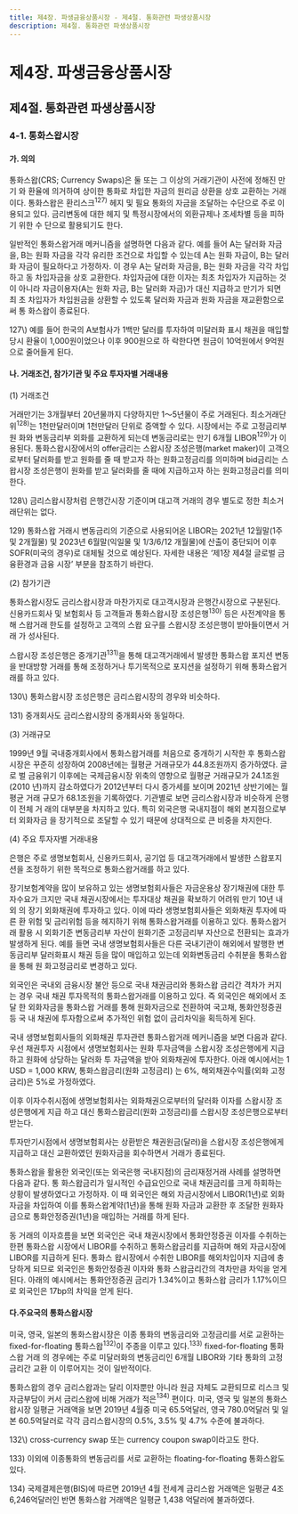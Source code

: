 ```yaml
---
title: 제4장. 파생금융상품시장 - 제4절. 통화관련 파생상품시장
description: 제4절. 통화관련 파생상품시장
---
```


# 제4장. 파생금융상품시장

## 제4절. 통화관련 파생상품시장

### 4-1. 통화스왑시장

#### 가. 의의

통화스왑(CRS; Currency Swaps)은 둘 또는 그 이상의 거래기관이 사전에 정해진 만기
와 환율에 의거하여 상이한 통화로 차입한 자금의 원리금 상환을 상호 교환하는 거래이다.
통화스왑은 환리스크$^{127)}$ 헤지 및 필요 통화의 자금을 조달하는 수단으로 주로 이용되고
있다. 금리변동에 대한 헤지 및 특정시장에서의 외환규제나 조세차별 등을 피하기 위한 수
단으로 활용되기도 한다.

일반적인 통화스왑거래 메커니즘을 설명하면 다음과 같다. 예를 들어 A는 달러화 자금
을, B는 원화 자금을 각각 유리한 조건으로 차입할 수 있는데 A는 원화 자금이, B는 달러
화 자금이 필요하다고 가정하자. 이 경우 A는 달러화 자금을, B는 원화 자금을 각각 차입
하고 동 차입자금을 상호 교환한다. 차입자금에 대한 이자는 최초 차입자가 지급하는 것
이 아니라 자금이용자(A는 원화 자금, B는 달러화 자금)가 대신 지급하고 만기가 되면 최
초 차입자가 차입원금을 상환할 수 있도록 달러화 자금과 원화 자금을 재교환함으로써 통
화스왑이 종료된다.

<GCenterImg src ="/fm/4-21.png" caption="그림4-21. 통화스왑거래 메커니즘"/>


<GComment>
127\) 예를 들어 한국의 A보험사가 1백만 달러를 투자하여 미달러화 표시 채권을 매입할 당시 환율이 1,000원이었으나 이후 900원으로 하
락한다면 원금이 10억원에서 9억원으로 줄어들게 된다.

</GComment>


#### 나. 거래조건, 참가기관 및 주요 투자자별 거래내용

(1) 거래조건

거래만기는 3개월부터 20년물까지 다양하지만 1〜5년물이 주로 거래된다. 최소거래단
위$^{128)}$는 1천만달러이며 1천만달러 단위로 증액할 수 있다. 시장에서는 주로 고정금리부 원
화와 변동금리부 외화를 교환하게 되는데 변동금리로는 만기 6개월 LIBOR$^{129)}$가 이용된다.
통화스왑시장에서의 offer금리는 스왑시장 조성은행(market maker)이 고객으로부터
달러화를 받고 원화를 줄 때 받고자 하는 원화고정금리를 의미하며 bid금리는 스왑시장
조성은행이 원화를 받고 달러화를 줄 때에 지급하고자 하는 원화고정금리를 의미한다.

<GCenterImg src ="/fm/t4-46.png" caption="표4-46. 만기별 통화스왑 호가 금리"/>

<GComment>
128\) 금리스왑시장처럼 은행간시장 기준이며 대고객 거래의 경우 별도로 정한 최소거래단위는 없다.

129\) 통화스왑 거래시 변동금리의 기준으로 사용되어온 LIBOR는 2021년 12월말(1주 및 2개월물) 및 2023년 6월말(익일물 및 1/3/6/12
개월물)에 산출이 중단되어 이후 SOFR(미국의 경우)로 대체될 것으로 예상된다. 자세한 내용은 ‘제1장 제4절 글로벌 금융환경과 금융
시장’ 부분을 참조하기 바란다.

</GComment>



(2) 참가기관

통화스왑시장도 금리스왑시장과 마찬가지로 대고객시장과 은행간시장으로 구분된다.
신용카드회사 및 보험회사 등 고객들과 통화스왑시장 조성은행$^{130)}$ 등은 사전계약을 통해
스왑거래 한도를 설정하고 고객의 스왑 요구를 스왑시장 조성은행이 받아들이면서 거래
가 성사된다.

스왑시장 조성은행은 중개기관$^{131)}$을 통해 대고객거래에서 발생한 통화스왑 포지션 변동
을 반대방향 거래를 통해 조정하거나 투기목적으로 포지션을 설정하기 위해 통화스왑거
래를 하고 있다.

<GComment>
130\) 통화스왑시장 조성은행은 금리스왑시장의 경우와 비슷하다.

131\) 중개회사도 금리스왑시장의 중개회사와 동일하다.

</GComment>



(3) 거래규모

1999년 9월 국내중개회사에서 통화스왑거래를 처음으로 중개하기 시작한 후 통화스왑
시장은 꾸준히 성장하여 2008년에는 월평균 거래규모가 44.8조원까지 증가하였다. 글로
벌 금융위기 이후에는 국제금융시장 위축의 영향으로 월평균 거래규모가 24.1조원(2010
년)까지 감소하였다가 2012년부터 다시 증가세를 보이며 2021년 상반기에는 월평균 거래
규모가 68.1조원을 기록하였다. 기관별로 보면 금리스왑시장과 비슷하게 은행이 전체 거
래의 대부분을 차지하고 있다. 특히 외국은행 국내지점이 해외 본지점으로부터 외화자금
을 장기적으로 조달할 수 있기 때문에 상대적으로 큰 비중을 차지한다.

<GCenterImg src ="/fm/4-22.png" caption="그림4-22. 통화스왑 거래규모 추이"/>


<GCenterImg src ="/fm/t4-47.png" caption="표4-47. 국내 금융기관의 통화스왑 거래현황"/>



(4) 주요 투자자별 거래내용

은행은 주로 생명보험회사, 신용카드회사, 공기업 등 대고객거래에서 발생한 스왑포지
션을 조정하기 위한 목적으로 통화스왑거래를 하고 있다.

장기보험계약을 많이 보유하고 있는 생명보험회사들은 자금운용상 장기채권에 대한 투
자수요가 크지만 국내 채권시장에서는 투자대상 채권을 확보하기 어려워 만기 10년 내외
의 장기 외화채권에 투자하고 있다. 이에 따라 생명보험회사들은 외화채권 투자에 따른 환
위험 및 금리위험 등을 헤지하기 위해 통화스왑거래를 이용하고 있다. 통화스왑거래 활용
시 외화기준 변동금리부 자산이 원화기준 고정금리부 자산으로 전환되는 효과가 발생하게 된다. 예를 들면 국내 생명보험회사들은 다른 국내기관이 해외에서 발행한 변동금리부
달러화표시 채권 등을 많이 매입하고 있는데 외화변동금리 수취분을 통화스왑을 통해 원
화고정금리로 변경하고 있다.

외국인은 국내외 금융시장 불안 등으로 국내 채권금리와 통화스왑 금리간 격차가 커지
는 경우 국내 채권 투자목적의 통화스왑거래를 이용하고 있다. 즉 외국인은 해외에서 조달
한 외화자금을 통화스왑 거래를 통해 원화자금으로 전환하여 국고채, 통화안정증권 등 국
내 채권에 투자함으로써 추가적인 위험 없이 금리차익을 획득하게 된다.

<Card title ="[참고4-6] 생명보험회사의 외화채권투자시 통화스왑거래 메커니즘">


국내 생명보험회사들의 외화채권 투자관련 통화스왑거래 메커니즘을 보면 다음과 같다. 우선 채권투자
시점에서 생명보험회사는 원화 투자금액을 스왑시장 조성은행에게 지급하고 원화에 상당하는 달러화 투
자금액을 받아 외화채권에 투자한다. 아래 예시에서는 1 USD = 1,000 KRW, 통화스왑금리(원화 고정금리)
는 6%, 해외채권수익률(외화 고정금리)은 5%로 가정하였다.

<GCenterImg src ="/fm/a4-6.png" />

이후 이자수취시점에 생명보험회사는 외화채권으로부터의 달러화 이자를 스왑시장 조성은행에게 지급
하고 대신 통화스왑금리(원화 고정금리)를 스왑시장 조성은행으로부터 받는다.

<GCenterImg src ="/fm/a4-6(2).png" />

투자만기시점에서 생명보험회사는 상환받은 채권원금(달러)을 스왑시장 조성은행에게 지급하고 대신
교환하였던 원화자금을 회수하면서 거래가 종료된다.

<GCenterImg src ="/fm/a4-6(3).png" />

</Card>

<Card title ="[참고4-7] 통화스왑을 활용한 차익거래 사례">

통화스왑을 활용한 외국인(또는 외국은행 국내지점)의 금리재정거래 사례를 설명하면 다음과 같다. 통
화스왑금리가 일시적인 수급요인으로 국내 채권금리를 크게 하회하는 상황이 발생하였다고 가정하자. 이
때 외국인은 해외 자금시장에서 LIBOR(1년)로 외화자금을 차입하여 이를 통화스왑계약(1년)을 통해 원화
자금과 교환한 후 조달한 원화자금으로 통화안정증권(1년)을 매입하는 거래를 하게 된다.

동 거래의 이자흐름을 보면 외국인은 국내 채권시장에서 통화안정증권 이자를 수취하는 한편 통화스왑
시장에서 LIBOR를 수취하고 통화스왑금리를 지급하며 해외 자금시장에 LIBOR를 지급하게 된다. 통화스
왑시장에서 수취한 LIBOR를 해외차입이자 지급에 충당하게 되므로 외국인은 통화안정증권 이자와 통화
스왑금리간의 격차만큼 차익을 얻게 된다. 아래의 예시에서는 통화안정증권 금리가 1.34%이고 통화스왑
금리가 1.17%이므로 외국인은 17bp의 차익을 얻게 된다.

<GCenterImg src ="/fm/a4-7.png" />

<GCenterImg src ="/fm/4-23.png" caption="그림4-23. 통화안정증권-CRS 스프레드 및 외국인 채권 보유증감 추이"/>

</Card>

#### 다.주요국의 통화스왑시장

미국, 영국, 일본의 통화스왑시장은 이종 통화의 변동금리와 고정금리를 서로 교환하는
fixed-for-floating 통화스왑$^{132)}$이 주종을 이루고 있다.$^{133)}$ fixed-for-floating 통화스왑 거래
의 경우에는 주로 미달러화의 변동금리인 6개월 LIBOR와 기타 통화의 고정금리간 교환
이 이루어지는 것이 일반적이다.

통화스왑의 경우 금리스왑과는 달리 이자뿐만 아니라 원금 자체도 교환되므로 리스크
및 자금부담이 커서 금리스왑에 비해 거래가 적은$^{134)}$ 편이다. 미국, 영국 및 일본의 통화스
왑시장 일평균 거래액을 보면 2019년 4월중 미국 65.5억달러, 영국 780.0억달러 및 일본
60.5억달러로 각각 금리스왑시장의 0.5%, 3.5% 및 4.7% 수준에 불과하다.


<GCenterImg src ="/fm/t4-48.png" caption="표4-48. 미국·영국·일본의 통화스왑 거래현황"/>


<GComment>
132\) cross-currency swap 또는 currency coupon swap이라고도 한다.

133\) 이외에 이종통화의 변동금리를 서로 교환하는 floating-for-floating 통화스왑도 있다.

134\) 국제결제은행(BIS)에 따르면 2019년 4월 전세계 금리스왑 거래액은 일평균 4조 6,246억달러인 반면 통화스왑 거래액은 일평균 1,438
억달러에 불과하였다.

</GComment>
